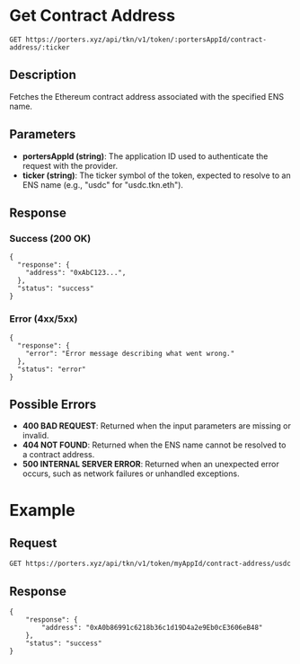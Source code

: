 # Get Contract Address
`GET https://porters.xyz/api/tkn/v1/token/:portersAppId/contract-address/:ticker`

## Description
Fetches the Ethereum contract address associated with the specified ENS name.

## Parameters
- **portersAppId (string)**: The application ID used to authenticate the request with the provider.
- **ticker (string)**: The ticker symbol of the token, expected to resolve to an ENS name (e.g., "usdc" for "usdc.tkn.eth").

## Response

### Success (200 OK)

```
{
  "response": {
    "address": "0xAbC123...",
  },
  "status": "success"
}
```

### Error (4xx/5xx)

```
{
  "response": {
    "error": "Error message describing what went wrong."
  },
  "status": "error"
}
```

## Possible Errors
- **400 BAD REQUEST**: Returned when the input parameters are missing or invalid.
- **404 NOT FOUND**: Returned when the ENS name cannot be resolved to a contract address.
- **500 INTERNAL SERVER ERROR**: Returned when an unexpected error occurs, such as network failures or unhandled exceptions.

# Example

## Request

`GET https://porters.xyz/api/tkn/v1/token/myAppId/contract-address/usdc`

## Response

```
{
    "response": {
        "address": "0xA0b86991c6218b36c1d19D4a2e9Eb0cE3606eB48"
    },
    "status": "success"
}
```